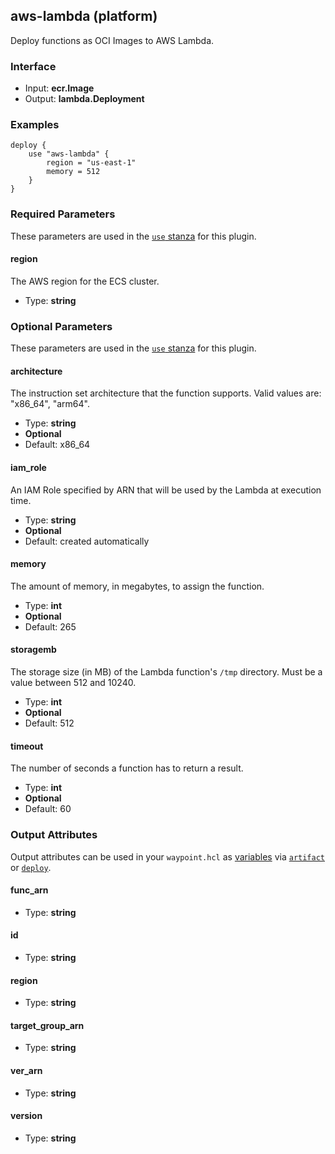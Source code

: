 ## aws-lambda (platform)

Deploy functions as OCI Images to AWS Lambda.

### Interface

- Input: **ecr.Image**
- Output: **lambda.Deployment**

### Examples

```hcl
deploy {
	use "aws-lambda" {
		region = "us-east-1"
		memory = 512
	}
}
```

### Required Parameters

These parameters are used in the [`use` stanza](/docs/waypoint-hcl/use) for this plugin.

#### region

The AWS region for the ECS cluster.

- Type: **string**

### Optional Parameters

These parameters are used in the [`use` stanza](/docs/waypoint-hcl/use) for this plugin.

#### architecture

The instruction set architecture that the function supports. Valid values are: "x86_64", "arm64".

- Type: **string**
- **Optional**
- Default: x86_64

#### iam_role

An IAM Role specified by ARN that will be used by the Lambda at execution time.

- Type: **string**
- **Optional**
- Default: created automatically

#### memory

The amount of memory, in megabytes, to assign the function.

- Type: **int**
- **Optional**
- Default: 265

#### storagemb

The storage size (in MB) of the Lambda function's `/tmp` directory. Must be a value between 512 and 10240.

- Type: **int**
- **Optional**
- Default: 512

#### timeout

The number of seconds a function has to return a result.

- Type: **int**
- **Optional**
- Default: 60

### Output Attributes

Output attributes can be used in your `waypoint.hcl` as [variables](/docs/waypoint-hcl/variables) via [`artifact`](/docs/waypoint-hcl/variables/artifact) or [`deploy`](/docs/waypoint-hcl/variables/deploy).

#### func_arn

- Type: **string**

#### id

- Type: **string**

#### region

- Type: **string**

#### target_group_arn

- Type: **string**

#### ver_arn

- Type: **string**

#### version

- Type: **string**
